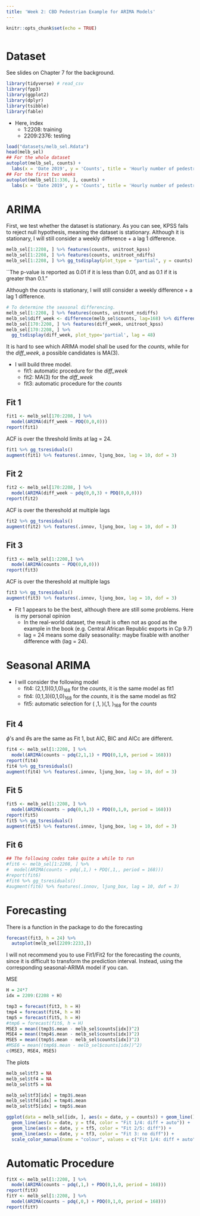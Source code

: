 ```yaml
---
title: 'Week 2: CBD Pedestrian Example for ARIMA Models'
---
```


<div style="margin-bottom:50px;">
```r
knitr::opts_chunk$set(echo = TRUE)
```

</div>


# Dataset
See slides on Chapter 7 for the background. 

```r
library(tidyverse) # read_csv
library(fpp3)
library(ggplot2)
library(dplyr)
library(tsibble)
library(fable)
```

* Here, index 
  + 1:2208: training
  + 2209:2376: testing


```r
load("datasets/melb_sel.Rdata")
head(melb_sel)
## For the whole dataset
autoplot(melb_sel, counts) + 
  labs(x = 'Date 2019', y = 'Counts', title = 'Hourly number of pedestrians in Melbourne Central')
## For the first two weeks
autoplot(melb_sel[1:336, ], counts) + 
  labs(x = 'Date 2019', y = 'Counts', title = 'Hourly number of pedestrians in Melbourne Central')
```

# ARIMA

First, we test whether the dataset is stationary. As you can see, KPSS fails to reject null hypothesis, meaning the dataset is stationary. Although it is stationary, I will still consider a weekly difference + a lag 1 difference. 
```r
melb_sel[1:2208, ] %>% features(counts, unitroot_kpss)
melb_sel[1:2208, ] %>% features(counts, unitroot_ndiffs)
melb_sel[1:2208, ] %>% gg_tsdisplay(plot_type = "partial", y = counts)
```
``The p-value is reported as 0.01 if it is less than 0.01, and as 0.1 if it is greater than 0.1."



Although the *counts* is stationary, I will still consider a weekly difference + a lag 1 difference.

```r
# To determine the seasonal differencing. 
melb_sel[1:2208, ] %>% features(counts, unitroot_nsdiffs)
melb_sel$diff_week <- difference(melb_sel$counts, lag=168) %>% difference(lag = 1)
melb_sel[170:2208, ] %>% features(diff_week, unitroot_kpss)
melb_sel[170:2208, ] %>% 
  gg_tsdisplay(diff_week, plot_type='partial', lag = 48)
```

It is hard to see which ARIMA model shall be used for the *counts*, while for the *diff_week*, a possible candidates is MA(3).

* I will build three model.
  + fit1: automatic procedure for the *diff_week*
  + fit2: MA(3) for the *diff_week*
  + fit3: automatic procedure for the *counts*


## Fit 1 

```r
fit1 <- melb_sel[170:2208, ] %>%
  model(ARIMA(diff_week ~ PDQ(0,0,0)))
report(fit1)
```

ACF is over the threshold limits at lag = 24.
```r
fit1 %>% gg_tsresiduals()
augment(fit1) %>% features(.innov, ljung_box, lag = 10, dof = 3)
```

## Fit 2
```r
fit2 <- melb_sel[170:2208, ] %>% 
  model(ARIMA(diff_week ~ pdq(0,0,3) + PDQ(0,0,0)))
report(fit2)
```

ACF is over the thereshold at multiple lags
```r
fit2 %>% gg_tsresiduals()
augment(fit2) %>% features(.innov, ljung_box, lag = 10, dof = 3)
```

## Fit 3

```r
fit3 <- melb_sel[1:2208,] %>% 
  model(ARIMA(counts ~ PDQ(0,0,0)))
report(fit3)
```

ACF is over the thereshold at multiple lags
```r
fit3 %>% gg_tsresiduals()
augment(fit3) %>% features(.innov, ljung_box, lag = 10, dof = 3)
```
* Fit 1 appears to be the best, although there are still some problems. Here is my personal opinion
  + In the real-world dataset, the result is often not as good as the example in the book (e.g. Central African Republic exports in Cp 9.7)
  + lag = 24 means some daily seasonality: maybe fixable with another difference with (lag = 24). 


# Seasonal ARIMA

* I will consider the following model
  + fit4: (2,1,1)(0,1,0)$_{168}$ for the *counts*, it is the same model as fit1
  + fit4: (0,1,3)(0,1,0)$_{168}$ for the *counts*, it is the same model as fit2
  + fit5: automatic selection for ( ,1, )(,1, )$_168$ for the *counts*

## Fit 4 
$\phi$'s and $\theta$s are the same as Fit 1, but AIC, BIC and AICc are different. 
```r
fit4 <- melb_sel[1:2208, ] %>% 
  model(ARIMA(counts ~ pdq(2,1,1) + PDQ(0,1,0, period = 168)))
report(fit4)
fit4 %>% gg_tsresiduals()
augment(fit4) %>% features(.innov, ljung_box, lag = 10, dof = 3)
```  

## Fit 5 
```r
fit5 <- melb_sel[1:2208, ] %>% 
  model(ARIMA(counts ~ pdq(0,1,3) + PDQ(0,1,0, period = 168)))
report(fit5)
fit5 %>% gg_tsresiduals()
augment(fit5) %>% features(.innov, ljung_box, lag = 10, dof = 3)
```  


## Fit 6 
```r
## The following codes take quite a while to run
#fit6 <- melb_sel[1:2208, ] %>% 
#  model(ARIMA(counts ~ pdq(,1,) + PDQ(,1,, period = 168)))
#report(fit6)
#fit6 %>% gg_tsresiduals()
#augment(fit6) %>% features(.innov, ljung_box, lag = 10, dof = 3)
```  



# Forecasting

There is a function in the package to do the forecasting
```r
forecast(fit3, h = 24) %>%
  autoplot(melb_sel[2209:2233,])
```  

I will not recommend you to use Fit1/Fit2 for the forecasting the *counts*, since it is difficult to transform the prediction interval. Instead, using the corresponding seasonal-ARIMA model if you can. 

MSE
```r
H = 24*7
idx = 2209:(2208 + H)

tmp3 = forecast(fit3, h = H)
tmp4 = forecast(fit4, h = H)
tmp5 = forecast(fit5, h = H)
#tmp6 = forecast(fit6, h = H)
MSE3 = mean((tmp3$.mean - melb_sel$counts[idx])^2)
MSE4 = mean((tmp4$.mean - melb_sel$counts[idx])^2)
MSE5 = mean((tmp5$.mean - melb_sel$counts[idx])^2)
#MSE6 = mean((tmp6$.mean - melb_sel$counts[idx])^2)
c(MSE3, MSE4, MSE5)
```

The plots
```r
melb_sel$tf3 = NA
melb_sel$tf4 = NA
melb_sel$tf5 = NA

melb_sel$tf3[idx] = tmp3$.mean
melb_sel$tf4[idx] = tmp4$.mean
melb_sel$tf5[idx] = tmp5$.mean

ggplot(data = melb_sel[idx, ], aes(x = date, y = counts)) + geom_line() +
  geom_line(aes(x = date, y = tf4, color = "Fit 1/4: diff + auto")) + 
  geom_line(aes(x = date, y = tf5, color = "Fit 2/5: diff")) + 
  geom_line(aes(x = date, y = tf3, color = "Fit 3: no diff")) + 
  scale_color_manual(name = "colour", values = c("Fit 1/4: diff + auto" = "red", "Fit 2/5: diff" = "green", "Fit 3: no diff" = "blue"))
```


# Automatic Procedure
```r
fitX <- melb_sel[1:2208, ] %>% 
  model(ARIMA(counts ~ pdq(,1,) + PDQ(0,1,0, period = 168)))
report(fitX)
fitY <- melb_sel[1:2208, ] %>% 
  model(ARIMA(counts ~ pdq(,0,) + PDQ(0,1,0, period = 168)))
report(fitY)
```



